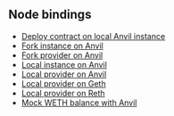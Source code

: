 ## Node bindings

- [Deploy contract on local Anvil instance](/examples/node-bindings/anvil_deploy_contract)
- [Fork instance on Anvil](/examples/node-bindings/anvil_fork_instance)
- [Fork provider on Anvil](/examples/node-bindings/anvil_fork_provider)
- [Local instance on Anvil](/examples/node-bindings/anvil_local_instance)
- [Local provider on Anvil](/examples/node-bindings/anvil_local_provider)
- [Local provider on Geth](/examples/node-bindings/geth_local_instance)
- [Local provider on Reth](/examples/node-bindings/reth_local_instance)
- [Mock WETH balance with Anvil](/examples/node-bindings/anvil_set_storage_at)
